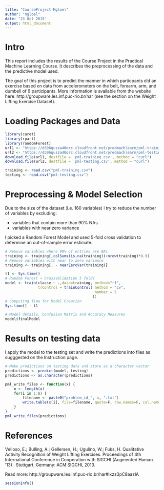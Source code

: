 ```yaml
---
title: "CourseProject-Mgloel"
author: "mgloel"
date: "23 Oct 2015"
output: html_document
---
```

# Intro

This report includes the results of the Course Project in the Practical Machine Learning Course. It describes the preprocessing of the data and the predictive model used. 


The goal of this project is to predict the manner in which particpants  did an exercise based on data from accelerometers on the belt, forearm, arm, and dumbell of 6 participants. More information is available from the website here: http://groupware.les.inf.puc-rio.br/har (see the section on the Weight Lifting Exercise Dataset).  

# Loading Packages and Data
```r
library(caret)
library(rpart)
library(randomForest)
url1 <- "https://d396qusza40orc.cloudfront.net/predmachlearn/pml-training.csv"
url2 <- "https://d396qusza40orc.cloudfront.net/predmachlearn/pml-testing.csv" 
download.file(url1, destfile = 'pml-training.csv', method = "curl")
download.file(url2, destfile = 'pml-testing.csv', method = "curl")

training <- read.csv("pml-training.csv")
testing <- read.csv("pml-testing.csv")

```


# Preprocessing & Model Selection

Due to the size of the dataset (i.e. 160 variables) I try to reduce the number of variables by excluding: 

* variables that contain more than 90% NAs.
* variables with near zero variance

I picked a Random Forest Model and used 5-fold cross validation to determine an out-of-sample error estimate.

```r

# Remove variables where 90% of entries are NAs
training <- training[,colSums(is.na(training))<nrow(training)*0.9]
# Remove variables with near to zero variance
training <- training[, - nearZeroVar(training)]

t1 <- Sys.time()
# Random Forest + CrossValidation 5 folds 
model <- train(classe ~ .,data=training, method="rf", 
               trControl = trainControl( method = "cv",
                                         number = 5
                                        ))
# Computing Time for Model Creation
Sys.time() - t1

# Model details, Confusion Matrix and Accuracy Measures
model$finalModel


```



# Results on testing data

I apply the model to the testing set and write the predictions into files as sugggested on the Instruction page.

````r
# Make predictions on testing data and store as a character vector
predictions <- predict(model, testing)
predictions <- as.character(predictions)

pml_write_files <- function(x) {
    n <- length(x)
    for(i in 1:n) {
        filename <- paste0("problem_id_", i, ".txt")
        write.table(x[i], file=filename, quote=F, row.names=F, col.names=F)
    }
}
pml_write_files(predictions)
````


# References 
Velloso, E.; Bulling, A.; Gellersen, H.; Ugulino, W.; Fuks, H. Qualitative Activity Recognition of Weight Lifting Exercises. Proceedings of 4th International Conference in Cooperation with SIGCHI (Augmented Human '13) . Stuttgart, Germany: ACM SIGCHI, 2013.

Read more: http://groupware.les.inf.puc-rio.br/har#ixzz3pC8aazlA

````r
sessionInfo()
````
